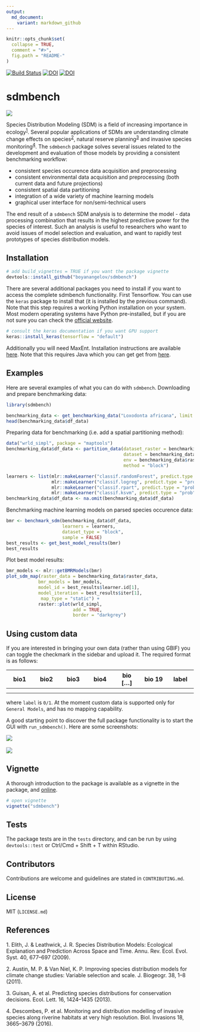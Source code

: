 ```yaml
---
output:
  md_document:
    variant: markdown_github
---
```


<!-- README.md is generated from README.Rmd. Please edit that file -->

```r
knitr::opts_chunk$set(
  collapse = TRUE,
  comment = "#>",
  fig.path = "README-"
)
```

[![Build Status](https://travis-ci.org/boyanangelov/sdmbench.svg?branch=master)](https://travis-ci.org/boyanangelov/sdmbench)
[![DOI](https://zenodo.org/badge/DOI/10.5281/zenodo.1436376.svg)](https://doi.org/10.5281/zenodo.1436376)
[![DOI](http://joss.theoj.org/papers/10.21105/joss.00847/status.svg)](https://doi.org/10.21105/joss.00847)


# sdmbench

![](logo.png)

Species Distribution Modeling (SDM) is a field of increasing importance in ecology<sup>[1](#footnote1)</sup>. Several popular applications of SDMs are understanding climate change effects on species<sup>[2](#footnote2)</sup>, natural reserve planning<sup>[3](#footnote3)</sup> and invasive species monitoring<sup>[4](#footnote4)</sup>. The `sdmbench` package solves several issues related to the development and evaluation of those models by providing a consistent benchmarking workflow:

* consistent species occurence data acquisition and preprocessing
* consistent environmental data acquisition and preprocessing (both current data and future projections)
* consistent spatial data partitioning
* integration of a wide variety of machine learning models
* graphical user interface for non/semi-technical users

The end result of a `sdmbench` SDM analysis is to determine the model - data processing combination that results in the highest predictive power for the species of interest. Such an analysis is useful to researchers who want to avoid issues of model selection and evaluation, and want to rapidly test prototypes of species distribution models.

## Installation

```r
# add build_vignettes = TRUE if you want the package vignette
devtools::install_github("boyanangelov/sdmbench")
```

There are several additional packages you need to install if you want to access the complete sdmbench functionality. First Tensorflow. You can use the `keras` package to install that (it is installed by the previous command). Note that this step requires a working Python installation on your system. Most modern operating systems have Python pre-installed, but if you are not sure you can check the [official website](https://www.python.org/).

```r
# consult the keras documentation if you want GPU support
keras::install_keras(tensorflow = "default")
```

Additionally you will need MaxEnt. Installation instructions are available [here](https://www.rdocumentation.org/packages/dismo/versions/1.1-4/topics/maxent). Note that this requires Java which you can get get from [here](http://www.oracle.com/technetwork/java/javase/downloads/index.html).

## Examples

Here are several examples of what you can do with `sdmbench`. Downloading and prepare benchmarking data:

```r
library(sdmbench)

benchmarking_data <- get_benchmarking_data("Loxodonta africana", limit = 1200, climate_resolution = 10)
head(benchmarking_data$df_data)
```


Preparing data for benchmarking (i.e. add a spatial partitioning method):

```r
data("wrld_simpl", package = "maptools")
benchmarking_data$df_data <- partition_data(dataset_raster = benchmarking_data$raster_data,
                                            dataset = benchmarking_data$df_data,
                                            env = benchmarking_data$raster_data$climate_variables,
                                            method = "block")

learners <- list(mlr::makeLearner("classif.randomForest", predict.type = "prob"),
                 mlr::makeLearner("classif.logreg", predict.type = "prob"),
                 mlr::makeLearner("classif.rpart", predict.type = "prob"),
                 mlr::makeLearner("classif.ksvm", predict.type = "prob"))
benchmarking_data$df_data <- na.omit(benchmarking_data$df_data)
```

Benchmarking machine learning models on parsed species occurence data:

```r
bmr <- benchmark_sdm(benchmarking_data$df_data, 
                     learners = learners, 
                     dataset_type = "block", 
                     sample = FALSE)
best_results <- get_best_model_results(bmr)
best_results
```

Plot best model results:

```r
bmr_models <- mlr::getBMRModels(bmr)
plot_sdm_map(raster_data = benchmarking_data$raster_data,
            bmr_models = bmr_models,
            model_id = best_results$learner.id[1],
            model_iteration = best_results$iter[1],
             map_type = "static") +
            raster::plot(wrld_simpl, 
                         add = TRUE, 
                         border = "darkgrey")
```

## Using custom data

If you are interested in bringing your own data (rather than using GBIF) you can toggle the checkmark in the sidebar and upload it. The required format is as follows:

|  bio1 	|  bio2 	| bio3  	|  bio4 	|  bio [...] 	|  bio 19 	|  label 	|
|---	|---	|---	|---	|---	|---	|---	|
|   	|   	|   	|   	|   	|   	|   	|
|   	|   	|   	|   	|   	|   	|   	|

where `label` is `0/1`. At the moment custom data is supported only for `General Models`, and has no mapping capability.

A good starting point to discover the full package functionality is to start the GUI with `run_sdmbench()`. Here are some screenshots:

![](vignettes/gui_screenshots/screenshot_1.png)
<br>
<br>
![](vignettes/gui_screenshots/screenshot_2.png)


## Vignette

A thorough introduction to the package is available as a vignette in the package, and [online](https://boyanangelov.com/materials/sdmbench_vignette.html).

```r
# open vignette
vignette("sdmbench")
```

## Tests

The package tests are in the `tests` directory, and can be run by using `devtools::test` or Ctrl/Cmd + Shift + T within RStudio.

## Contributors

Contributions are welcome and guidelines are stated in `CONTRIBUTING.md`.

## License

MIT (`LICENSE.md`)

## References
<a name="footnote1">1</a>. Elith, J. & Leathwick, J. R. Species Distribution Models: Ecological Explanation and Prediction Across Space and Time. Annu. Rev. Ecol. Evol. Syst. 40, 677–697 (2009).

<a name="footnote2">2</a>. Austin, M. P. & Van Niel, K. P. Improving species distribution models for climate change studies: Variable selection and scale. J. Biogeogr. 38, 1–8 (2011).

<a name="footnote3">3</a>. Guisan, A. et al. Predicting species distributions for conservation decisions. Ecol. Lett. 16, 1424–1435 (2013).

<a name="footnote4">4</a>. Descombes, P. et al. Monitoring and distribution modelling of invasive species along riverine habitats at very high resolution. Biol. Invasions 18, 3665–3679 (2016).
